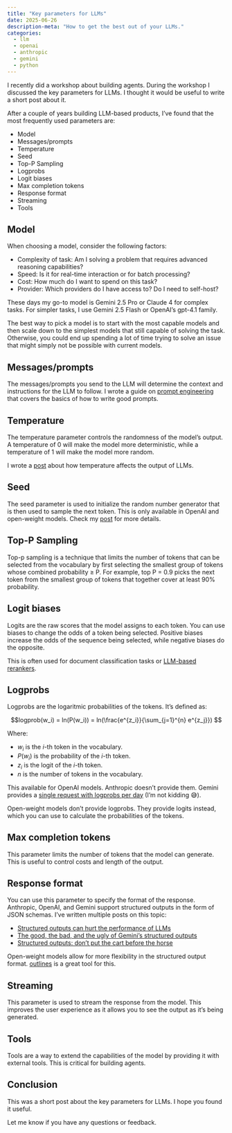 ```yaml
---
title: "Key parameters for LLMs"
date: 2025-06-26
description-meta: "How to get the best out of your LLMs."
categories:
  - llm
  - openai
  - anthropic
  - gemini
  - python
---
```


I recently did a workshop about building agents. During the workshop I discussed the key parameters for LLMs. I thought it would be useful to write a short post about it.

After a couple of years building LLM-based products, I've found that the most frequently used parameters are:

- Model
- Messages/prompts
- Temperature
- Seed
- Top-P Sampling
- Logprobs
- Logit biases
- Max completion tokens
- Response format
- Streaming
- Tools

## Model

When choosing a model, consider the following factors:

- Complexity of task: Am I solving a problem that requires advanced reasoning capabilities?
- Speed: Is it for real-time interaction or for batch processing?
- Cost: How much do I want to spend on this task?
- Provider: Which providers do I have access to? Do I need to self-host?

These days my go-to model is Gemini 2.5 Pro or Claude 4 for complex tasks. For simpler tasks, I use Gemini 2.5 Flash or OpenAI's gpt-4.1 family.

The best way to pick a model is to start with the most capable models and then scale down to the simplest models that still capable of solving the task. Otherwise, you could end up spending a lot of time trying to solve an issue that might simply not be possible with current models.

## Messages/prompts

The messages/prompts you send to the LLM will determine the context and instructions for the LLM to follow. I wrote a guide on [prompt engineering](https://dylancastillo.co/posts/prompt-engineering-101.html) that covers the basics of how to write good prompts.

## Temperature

The temperature parameter controls the randomness of the model's output. A temperature of 0 will make the model more deterministic, while a temperature of 1 will make the model more random.

I wrote a [post](https://dylancastillo.co/posts/seed-temperature-llms.html) about how temperature affects the output of LLMs.

## Seed

The seed parameter is used to initialize the random number generator that is then used to sample the next token. This is only available in OpenAI and open-weight models. Check my [post](https://dylancastillo.co/posts/seed-temperature-llms.html) for more details.

## Top-P Sampling

Top-p sampling is a technique that limits the number of tokens that can be selected from the vocabulary by first selecting the smallest group of tokens whose combined probability ≥ P. For example, top P = 0.9 picks the next token from the smallest group of tokens that together cover at least 90% probability.

## Logit biases

Logits are the raw scores that the model assigns to each token. You can use biases to change the odds of a token being selected. Positive biases increase the odds of the sequence being selected, while negative biases do the opposite.

This is often used for document classification tasks or [LLM-based rerankers](https://cookbook.openai.com/examples/search_reranking_with_cross-encoders).

## Logprobs

Logprobs are the logaritmic probabilities of the tokens. It's defined as:

$$logprob(w_i) = ln(P(w_i)) = ln(\frac{e^{z_i}}{\sum_{j=1}^{n} e^{z_j}}) $$

Where:

- $w_i$ is the $i$-th token in the vocabulary.
- $P(w_i)$ is the probability of the $i$-th token.
- $z_i$ is the logit of the $i$-th token.
- $n$ is the number of tokens in the vocabulary.

This available for OpenAI models. Anthropic doesn't provide them. Gemini provides a [single request with logprobs per day](https://discuss.ai.google.dev/t/get-logprobs-at-output-token-level/54418/15) (I'm not kidding 😅).

Open-weight models don't provide logprobs. They provide logits instead, which you can use to calculate the probabilities of the tokens.

## Max completion tokens

This parameter limits the number of tokens that the model can generate. This is useful to control costs and length of the output.

## Response format

You can use this parameter to specify the format of the response. Anthropic, OpenAI, and Gemini support structured outputs in the form of JSON schemas. I've written multiple posts on this topic:

- [Structured outputs can hurt the performance of LLMs](https://dylancastillo.co/posts/say-what-you-mean-sometimes.html)
- [The good, the bad, and the ugly of Gemini's structured outputs](https://dylancastillo.co/posts/gemini-structured-outputs.html)
- [Structured outputs: don’t put the cart before the horse](https://dylancastillo.co/posts/llm-pydantic-order-matters.html)

Open-weight models allow for more flexibility in the structured output format. [outlines](https://dottxt-ai.github.io/outlines/latest/) is a great tool for this.

## Streaming

This parameter is used to stream the response from the model. This improves the user experience as it allows you to see the output as it's being generated.

## Tools

Tools are a way to extend the capabilities of the model by providing it with external tools. This is critical for building agents.

## Conclusion

This was a short post about the key parameters for LLMs. I hope you found it useful.

Let me know if you have any questions or feedback.
